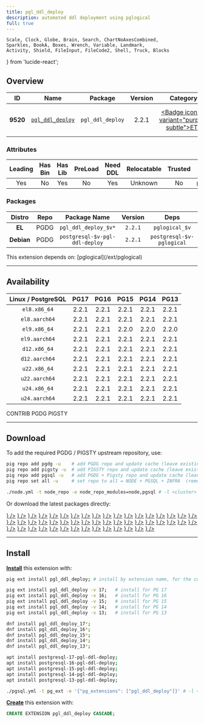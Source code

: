 ```yaml
---
title: pgl_ddl_deploy
description: automated ddl deployment using pglogical
full: true
---
```


    Scale, Clock, Globe, Brain, Search, ChartNoAxesCombined,
    Sparkles, BookA, Boxes, Wrench, Variable, Landmark,
    Activity, Shield, FileInput, FileCode2, Shell, Truck, Blocks
} from 'lucide-react';

## Overview

| <TooltipIconButton tooltip="Extension unique identifier" side="top">ID</TooltipIconButton> | <TooltipIconButton tooltip="Extension name" side="top">Name</TooltipIconButton> | <TooltipIconButton tooltip="Package name for installation" side="top">Package</TooltipIconButton> | <TooltipIconButton tooltip="Latest available extension version" side="top">Version</TooltipIconButton> | <TooltipIconButton tooltip="Extension category" side="top">Category</TooltipIconButton> | <TooltipIconButton tooltip="Open source license" side="top">License</TooltipIconButton> | <TooltipIconButton tooltip="Programming language" side="top">Lang</TooltipIconButton> |
|:--------:|:--------:|:----------:|:--------------:|:---------------------------------------:|:------------------------------------------------------:|:----:|
| **9520** | [`pgl_ddl_deploy`](https://github.com/enova/pgl_ddl_deploy) | `pgl_ddl_deploy` | 2.2.1 | <a href="/ext/etl" className="no-underline"><Badge icon={<Truck />} variant="purple-subtle">ETL</Badge></a> | <a href="/ext/list/license#mit" className="no-underline"><Badge icon={<Scale />} variant="blue-subtle">MIT</Badge></a> | <a href="/ext/list/lang#c"><Badge icon={<FileCode2 />} variant="blue-subtle">C</Badge></a> |

### Attributes

| <TooltipIconButton tooltip="The Primary Leading extension in the Package" side="top">Leading</TooltipIconButton> | <TooltipIconButton tooltip="Contains binary utils" side="top">Has Bin</TooltipIconButton> | <TooltipIconButton tooltip="Contains .so shared library files" side="top">Has Lib</TooltipIconButton> | <TooltipIconButton tooltip="Requires preloading via shared_preload_libraries" side="top">PreLoad</TooltipIconButton> | <TooltipIconButton tooltip="Requires CREATE EXTENSION DDL command" side="top">Need DDL</TooltipIconButton> | <TooltipIconButton tooltip="Can be installed in any schema" side="top">Relocatable</TooltipIconButton> | <TooltipIconButton tooltip="Can be created by non-superuser" side="top">Trusted</TooltipIconButton> | <TooltipIconButton tooltip="Schemas used by this extension" side="top">Schemas</TooltipIconButton> |
|:-------:|:-------:|:-------:|:-------:|:--------:|:-----------:|:-------:|:-------:|
| Yes | No | Yes | No | Yes | Unknown | No | `pgl_ddl_deploy` |

### Packages

| <TooltipIconButton tooltip="Linux distribution family, EL or Debian" side="top">Distro</TooltipIconButton> | <TooltipIconButton tooltip="Package repository" side="top">Repo</TooltipIconButton> | <TooltipIconButton tooltip="The RPM/DEB Package Name Pattern (replace $v with real pg major)" side="top">Package Name</TooltipIconButton> | <TooltipIconButton tooltip="Latest package version" side="top">Version</TooltipIconButton> | <TooltipIconButton tooltip="RPM/DEB Package dependencies" side="top">Deps</TooltipIconButton> | <TooltipIconButton tooltip="Available in these PostgreSQL Major Versions" side="top">PG Major</TooltipIconButton> |
|:----------:|:--------:|:------------------------:|:-----------:|:------------:|:------------------:|
|   **EL**   | <Badge variant="blue-subtle"><span className="font-bold">PGDG</span></Badge> | `pgl_ddl_deploy_$v*` | `2.2.1` | `pglogical_$v` | <Badge variant="green-subtle">17</Badge><Badge variant="green-subtle">16</Badge><Badge variant="green-subtle">15</Badge><Badge variant="green-subtle">14</Badge><Badge variant="green-subtle">13</Badge> |
| **Debian** | <Badge variant="blue-subtle"><span className="font-bold">PGDG</span></Badge> | `postgresql-$v-pgl-ddl-deploy` | `2.2.1` | `postgresql-$v-pglogical` | <Badge variant="green-subtle">17</Badge><Badge variant="green-subtle">16</Badge><Badge variant="green-subtle">15</Badge><Badge variant="green-subtle">14</Badge><Badge variant="green-subtle">13</Badge> |


<Callout title="Dependencies" type="warn">
    This extension depends on: [pglogical](/ext/pglogical)
</Callout>


------

## Availability

| <TooltipIconButton tooltip="Linux Distro Arch / PostgreSQL Major Version" side="top">Linux / PostgreSQL </TooltipIconButton> | **PG17** | **PG16** | **PG15** | **PG14** | **PG13** |
|:-----:|:-----:|:-----:|:-----:|:-----:|:-----:|
| `el8.x86_64` | <Badge variant="blue-subtle">2.2.1</Badge> | <Badge variant="blue-subtle">2.2.1</Badge> | <Badge variant="blue-subtle">2.2.1</Badge> | <Badge variant="blue-subtle">2.2.1</Badge> | <Badge variant="blue-subtle">2.2.1</Badge> |
| `el8.aarch64` | <Badge variant="blue-subtle">2.2.1</Badge> | <Badge variant="blue-subtle">2.2.1</Badge> | <Badge variant="blue-subtle">2.2.1</Badge> | <Badge variant="blue-subtle">2.2.1</Badge> | <Badge variant="blue-subtle">2.2.1</Badge> |
| `el9.x86_64` | <Badge variant="blue-subtle">2.2.1</Badge> | <Badge variant="blue-subtle">2.2.1</Badge> | <Badge variant="blue-subtle">2.2.0</Badge> | <Badge variant="blue-subtle">2.2.0</Badge> | <Badge variant="blue-subtle">2.2.0</Badge> |
| `el9.aarch64` | <Badge variant="blue-subtle">2.2.1</Badge> | <Badge variant="blue-subtle">2.2.1</Badge> | <Badge variant="blue-subtle">2.2.1</Badge> | <Badge variant="blue-subtle">2.2.1</Badge> | <Badge variant="blue-subtle">2.2.1</Badge> |
| `d12.x86_64` | <Badge variant="blue-subtle">2.2.1</Badge> | <Badge variant="blue-subtle">2.2.1</Badge> | <Badge variant="blue-subtle">2.2.1</Badge> | <Badge variant="blue-subtle">2.2.1</Badge> | <Badge variant="blue-subtle">2.2.1</Badge> |
| `d12.aarch64` | <Badge variant="blue-subtle">2.2.1</Badge> | <Badge variant="blue-subtle">2.2.1</Badge> | <Badge variant="blue-subtle">2.2.1</Badge> | <Badge variant="blue-subtle">2.2.1</Badge> | <Badge variant="blue-subtle">2.2.1</Badge> |
| `u22.x86_64` | <Badge variant="blue-subtle">2.2.1</Badge> | <Badge variant="blue-subtle">2.2.1</Badge> | <Badge variant="blue-subtle">2.2.1</Badge> | <Badge variant="blue-subtle">2.2.1</Badge> | <Badge variant="blue-subtle">2.2.1</Badge> |
| `u22.aarch64` | <Badge variant="blue-subtle">2.2.1</Badge> | <Badge variant="blue-subtle">2.2.1</Badge> | <Badge variant="blue-subtle">2.2.1</Badge> | <Badge variant="blue-subtle">2.2.1</Badge> | <Badge variant="blue-subtle">2.2.1</Badge> |
| `u24.x86_64` | <Badge variant="blue-subtle">2.2.1</Badge> | <Badge variant="blue-subtle">2.2.1</Badge> | <Badge variant="blue-subtle">2.2.1</Badge> | <Badge variant="blue-subtle">2.2.1</Badge> | <Badge variant="blue-subtle">2.2.1</Badge> |
| `u24.aarch64` | <Badge variant="blue-subtle">2.2.1</Badge> | <Badge variant="blue-subtle">2.2.1</Badge> | <Badge variant="blue-subtle">2.2.1</Badge> | <Badge variant="blue-subtle">2.2.1</Badge> | <Badge variant="blue-subtle">2.2.1</Badge> |

<Badge variant="green-subtle"><span className="font-black">CONTRIB</span></Badge> <Badge variant="blue-subtle"><span className="font-black">PGDG</span></Badge> <Badge variant="amber-subtle"><span className="font-black">PIGSTY</span></Badge>

------

## Download

To add the required PGDG / PIGSTY upstream repository, use:

```bash tab="pig"
pig repo add pgdg -u    # add PGDG repo and update cache (leave existing repos)
pig repo add pigsty -u  # add PIGSTY repo and update cache (leave existing repos)
pig repo add pgsql -u   # add PGDG + Pigsty repo and update cache (leave existing repos)
pig repo set all -u     # set repo to all = NODE + PGSQL + INFRA  (remove existing repos)
```
```bash tab="pigsty"
./node.yml -t node_repo -e node_repo_modules=node,pgsql # -l <cluster>
```

Or download the latest packages directly:

<Files>
    <Folder name="el8.x86_64">
        <a href="https://download.postgresql.org/pub/repos/yum/17/redhat/rhel-8-x86_64/pgl_ddl_deploy_17-2.2.1-2PGDG.rhel8.x86_64.rpm"><File name="pgl_ddl_deploy_17-2.2.1-2PGDG.rhel8.x86_64.rpm" icon={<Package className="text-emerald-500" />} /></a>
        <a href="https://download.postgresql.org/pub/repos/yum/16/redhat/rhel-8-x86_64/pgl_ddl_deploy_16-2.2.1-1PGDG.rhel8.x86_64.rpm"><File name="pgl_ddl_deploy_16-2.2.1-1PGDG.rhel8.x86_64.rpm" icon={<Package className="text-emerald-500" />} /></a>
        <a href="https://download.postgresql.org/pub/repos/yum/15/redhat/rhel-8-x86_64/pgl_ddl_deploy_15-2.2.1-1PGDG.rhel8.x86_64.rpm"><File name="pgl_ddl_deploy_15-2.2.1-1PGDG.rhel8.x86_64.rpm" icon={<Package className="text-emerald-500" />} /></a>
        <a href="https://download.postgresql.org/pub/repos/yum/14/redhat/rhel-8-x86_64/pgl_ddl_deploy_14-2.2.1-1PGDG.rhel8.x86_64.rpm"><File name="pgl_ddl_deploy_14-2.2.1-1PGDG.rhel8.x86_64.rpm" icon={<Package className="text-emerald-500" />} /></a>
        <a href="https://download.postgresql.org/pub/repos/yum/13/redhat/rhel-8-x86_64/pgl_ddl_deploy_13-2.2.1-1PGDG.rhel8.x86_64.rpm"><File name="pgl_ddl_deploy_13-2.2.1-1PGDG.rhel8.x86_64.rpm" icon={<Package className="text-emerald-500" />} /></a>
    </Folder>
    <Folder name="el8.aarch64">
        <a href="https://download.postgresql.org/pub/repos/yum/17/redhat/rhel-8-aarch64/pgl_ddl_deploy_17-2.2.1-2PGDG.rhel8.aarch64.rpm"><File name="pgl_ddl_deploy_17-2.2.1-2PGDG.rhel8.aarch64.rpm" icon={<Package className="text-orange-500" />} /></a>
        <a href="https://download.postgresql.org/pub/repos/yum/16/redhat/rhel-8-aarch64/pgl_ddl_deploy_16-2.2.1-1PGDG.rhel8.aarch64.rpm"><File name="pgl_ddl_deploy_16-2.2.1-1PGDG.rhel8.aarch64.rpm" icon={<Package className="text-orange-500" />} /></a>
        <a href="https://download.postgresql.org/pub/repos/yum/15/redhat/rhel-8-aarch64/pgl_ddl_deploy_15-2.2.1-1PGDG.rhel8.aarch64.rpm"><File name="pgl_ddl_deploy_15-2.2.1-1PGDG.rhel8.aarch64.rpm" icon={<Package className="text-orange-500" />} /></a>
        <a href="https://download.postgresql.org/pub/repos/yum/14/redhat/rhel-8-aarch64/pgl_ddl_deploy_14-2.2.1-1PGDG.rhel8.aarch64.rpm"><File name="pgl_ddl_deploy_14-2.2.1-1PGDG.rhel8.aarch64.rpm" icon={<Package className="text-orange-500" />} /></a>
        <a href="https://download.postgresql.org/pub/repos/yum/13/redhat/rhel-8-aarch64/pgl_ddl_deploy_13-2.2.1-1PGDG.rhel8.aarch64.rpm"><File name="pgl_ddl_deploy_13-2.2.1-1PGDG.rhel8.aarch64.rpm" icon={<Package className="text-orange-500" />} /></a>
    </Folder>
    <Folder name="el9.x86_64">
        <a href="https://download.postgresql.org/pub/repos/yum/17/redhat/rhel-9-x86_64/pgl_ddl_deploy_17-2.2.1-2PGDG.rhel9.x86_64.rpm"><File name="pgl_ddl_deploy_17-2.2.1-2PGDG.rhel9.x86_64.rpm" icon={<Package className="text-emerald-500" />} /></a>
        <a href="https://download.postgresql.org/pub/repos/yum/16/redhat/rhel-9-x86_64/pgl_ddl_deploy_16-2.2.1-1PGDG.rhel9.x86_64.rpm"><File name="pgl_ddl_deploy_16-2.2.1-1PGDG.rhel9.x86_64.rpm" icon={<Package className="text-emerald-500" />} /></a>
        <a href="https://download.postgresql.org/pub/repos/yum/15/redhat/rhel-9-x86_64/pgl_ddl_deploy_15-2.2.0-1PGDG.rhel9.x86_64.rpm"><File name="pgl_ddl_deploy_15-2.2.0-1PGDG.rhel9.x86_64.rpm" icon={<Package className="text-emerald-500" />} /></a>
        <a href="https://download.postgresql.org/pub/repos/yum/14/redhat/rhel-9-x86_64/pgl_ddl_deploy_14-2.2.0-1PGDG.rhel9.x86_64.rpm"><File name="pgl_ddl_deploy_14-2.2.0-1PGDG.rhel9.x86_64.rpm" icon={<Package className="text-emerald-500" />} /></a>
        <a href="https://download.postgresql.org/pub/repos/yum/13/redhat/rhel-9-x86_64/pgl_ddl_deploy_13-2.2.0-1PGDG.rhel9.x86_64.rpm"><File name="pgl_ddl_deploy_13-2.2.0-1PGDG.rhel9.x86_64.rpm" icon={<Package className="text-emerald-500" />} /></a>
    </Folder>
    <Folder name="el9.aarch64">
        <a href="https://download.postgresql.org/pub/repos/yum/17/redhat/rhel-9-aarch64/pgl_ddl_deploy_17-2.2.1-2PGDG.rhel9.aarch64.rpm"><File name="pgl_ddl_deploy_17-2.2.1-2PGDG.rhel9.aarch64.rpm" icon={<Package className="text-orange-500" />} /></a>
        <a href="https://download.postgresql.org/pub/repos/yum/16/redhat/rhel-9-aarch64/pgl_ddl_deploy_16-2.2.1-1PGDG.rhel9.aarch64.rpm"><File name="pgl_ddl_deploy_16-2.2.1-1PGDG.rhel9.aarch64.rpm" icon={<Package className="text-orange-500" />} /></a>
        <a href="https://download.postgresql.org/pub/repos/yum/15/redhat/rhel-9-aarch64/pgl_ddl_deploy_15-2.2.1-1PGDG.rhel9.aarch64.rpm"><File name="pgl_ddl_deploy_15-2.2.1-1PGDG.rhel9.aarch64.rpm" icon={<Package className="text-orange-500" />} /></a>
        <a href="https://download.postgresql.org/pub/repos/yum/14/redhat/rhel-9-aarch64/pgl_ddl_deploy_14-2.2.1-1PGDG.rhel9.aarch64.rpm"><File name="pgl_ddl_deploy_14-2.2.1-1PGDG.rhel9.aarch64.rpm" icon={<Package className="text-orange-500" />} /></a>
        <a href="https://download.postgresql.org/pub/repos/yum/13/redhat/rhel-9-aarch64/pgl_ddl_deploy_13-2.2.1-1PGDG.rhel9.aarch64.rpm"><File name="pgl_ddl_deploy_13-2.2.1-1PGDG.rhel9.aarch64.rpm" icon={<Package className="text-orange-500" />} /></a>
    </Folder>
    <Folder name="d12.x86_64">
        <a href="https://apt.postgresql.org/pub/repos/apt/pool/main/p/pgl-ddl-deploy/postgresql-17-pgl-ddl-deploy_2.2.1-2.pgdg120+1_arm64.deb"><File name="postgresql-17-pgl-ddl-deploy_2.2.1-2.pgdg120+1_arm64.deb" icon={<Box className="text-emerald-500" />} /></a>
        <a href="https://apt.postgresql.org/pub/repos/apt/pool/main/p/pgl-ddl-deploy/postgresql-16-pgl-ddl-deploy_2.2.1-2.pgdg120+1_arm64.deb"><File name="postgresql-16-pgl-ddl-deploy_2.2.1-2.pgdg120+1_arm64.deb" icon={<Box className="text-emerald-500" />} /></a>
        <a href="https://apt.postgresql.org/pub/repos/apt/pool/main/p/pgl-ddl-deploy/postgresql-15-pgl-ddl-deploy_2.2.1-2.pgdg120+1_arm64.deb"><File name="postgresql-15-pgl-ddl-deploy_2.2.1-2.pgdg120+1_arm64.deb" icon={<Box className="text-emerald-500" />} /></a>
        <a href="https://apt.postgresql.org/pub/repos/apt/pool/main/p/pgl-ddl-deploy/postgresql-14-pgl-ddl-deploy_2.2.1-2.pgdg120+1_arm64.deb"><File name="postgresql-14-pgl-ddl-deploy_2.2.1-2.pgdg120+1_arm64.deb" icon={<Box className="text-emerald-500" />} /></a>
        <a href="https://apt.postgresql.org/pub/repos/apt/pool/main/p/pgl-ddl-deploy/postgresql-13-pgl-ddl-deploy_2.2.1-2.pgdg120+1_arm64.deb"><File name="postgresql-13-pgl-ddl-deploy_2.2.1-2.pgdg120+1_arm64.deb" icon={<Box className="text-emerald-500" />} /></a>
    </Folder>
    <Folder name="d12.aarch64">
        <a href="https://apt.postgresql.org/pub/repos/apt/pool/main/p/pgl-ddl-deploy/postgresql-17-pgl-ddl-deploy_2.2.1-2.pgdg120+1_amd64.deb"><File name="postgresql-17-pgl-ddl-deploy_2.2.1-2.pgdg120+1_amd64.deb" icon={<Box className="text-orange-500" />} /></a>
        <a href="https://apt.postgresql.org/pub/repos/apt/pool/main/p/pgl-ddl-deploy/postgresql-16-pgl-ddl-deploy_2.2.1-2.pgdg120+1_amd64.deb"><File name="postgresql-16-pgl-ddl-deploy_2.2.1-2.pgdg120+1_amd64.deb" icon={<Box className="text-orange-500" />} /></a>
        <a href="https://apt.postgresql.org/pub/repos/apt/pool/main/p/pgl-ddl-deploy/postgresql-15-pgl-ddl-deploy_2.2.1-2.pgdg120+1_amd64.deb"><File name="postgresql-15-pgl-ddl-deploy_2.2.1-2.pgdg120+1_amd64.deb" icon={<Box className="text-orange-500" />} /></a>
        <a href="https://apt.postgresql.org/pub/repos/apt/pool/main/p/pgl-ddl-deploy/postgresql-14-pgl-ddl-deploy_2.2.1-2.pgdg120+1_amd64.deb"><File name="postgresql-14-pgl-ddl-deploy_2.2.1-2.pgdg120+1_amd64.deb" icon={<Box className="text-orange-500" />} /></a>
        <a href="https://apt.postgresql.org/pub/repos/apt/pool/main/p/pgl-ddl-deploy/postgresql-13-pgl-ddl-deploy_2.2.1-2.pgdg120+1_amd64.deb"><File name="postgresql-13-pgl-ddl-deploy_2.2.1-2.pgdg120+1_amd64.deb" icon={<Box className="text-orange-500" />} /></a>
    </Folder>
    <Folder name="u22.x86_64">
        <a href="https://apt.postgresql.org/pub/repos/apt/pool/main/p/pgl-ddl-deploy/postgresql-17-pgl-ddl-deploy_2.2.1-2.pgdg22.04+1_amd64.deb"><File name="postgresql-17-pgl-ddl-deploy_2.2.1-2.pgdg22.04+1_amd64.deb" icon={<Box className="text-emerald-500" />} /></a>
        <a href="https://apt.postgresql.org/pub/repos/apt/pool/main/p/pgl-ddl-deploy/postgresql-16-pgl-ddl-deploy_2.2.1-2.pgdg22.04+1_amd64.deb"><File name="postgresql-16-pgl-ddl-deploy_2.2.1-2.pgdg22.04+1_amd64.deb" icon={<Box className="text-emerald-500" />} /></a>
        <a href="https://apt.postgresql.org/pub/repos/apt/pool/main/p/pgl-ddl-deploy/postgresql-15-pgl-ddl-deploy_2.2.1-2.pgdg22.04+1_amd64.deb"><File name="postgresql-15-pgl-ddl-deploy_2.2.1-2.pgdg22.04+1_amd64.deb" icon={<Box className="text-emerald-500" />} /></a>
        <a href="https://apt.postgresql.org/pub/repos/apt/pool/main/p/pgl-ddl-deploy/postgresql-14-pgl-ddl-deploy_2.2.1-2.pgdg22.04+1_amd64.deb"><File name="postgresql-14-pgl-ddl-deploy_2.2.1-2.pgdg22.04+1_amd64.deb" icon={<Box className="text-emerald-500" />} /></a>
        <a href="https://apt.postgresql.org/pub/repos/apt/pool/main/p/pgl-ddl-deploy/postgresql-13-pgl-ddl-deploy_2.2.1-2.pgdg22.04+1_amd64.deb"><File name="postgresql-13-pgl-ddl-deploy_2.2.1-2.pgdg22.04+1_amd64.deb" icon={<Box className="text-emerald-500" />} /></a>
    </Folder>
    <Folder name="u22.aarch64">
        <a href="https://apt.postgresql.org/pub/repos/apt/pool/main/p/pgl-ddl-deploy/postgresql-17-pgl-ddl-deploy_2.2.1-2.pgdg22.04+1_arm64.deb"><File name="postgresql-17-pgl-ddl-deploy_2.2.1-2.pgdg22.04+1_arm64.deb" icon={<Box className="text-orange-500" />} /></a>
        <a href="https://apt.postgresql.org/pub/repos/apt/pool/main/p/pgl-ddl-deploy/postgresql-16-pgl-ddl-deploy_2.2.1-2.pgdg22.04+1_arm64.deb"><File name="postgresql-16-pgl-ddl-deploy_2.2.1-2.pgdg22.04+1_arm64.deb" icon={<Box className="text-orange-500" />} /></a>
        <a href="https://apt.postgresql.org/pub/repos/apt/pool/main/p/pgl-ddl-deploy/postgresql-15-pgl-ddl-deploy_2.2.1-2.pgdg22.04+1_arm64.deb"><File name="postgresql-15-pgl-ddl-deploy_2.2.1-2.pgdg22.04+1_arm64.deb" icon={<Box className="text-orange-500" />} /></a>
        <a href="https://apt.postgresql.org/pub/repos/apt/pool/main/p/pgl-ddl-deploy/postgresql-14-pgl-ddl-deploy_2.2.1-2.pgdg22.04+1_arm64.deb"><File name="postgresql-14-pgl-ddl-deploy_2.2.1-2.pgdg22.04+1_arm64.deb" icon={<Box className="text-orange-500" />} /></a>
        <a href="https://apt.postgresql.org/pub/repos/apt/pool/main/p/pgl-ddl-deploy/postgresql-13-pgl-ddl-deploy_2.2.1-2.pgdg22.04+1_arm64.deb"><File name="postgresql-13-pgl-ddl-deploy_2.2.1-2.pgdg22.04+1_arm64.deb" icon={<Box className="text-orange-500" />} /></a>
    </Folder>
    <Folder name="u24.x86_64">
        <a href="https://apt.postgresql.org/pub/repos/apt/pool/main/p/pgl-ddl-deploy/postgresql-17-pgl-ddl-deploy_2.2.1-2.pgdg24.04+1_amd64.deb"><File name="postgresql-17-pgl-ddl-deploy_2.2.1-2.pgdg24.04+1_amd64.deb" icon={<Box className="text-emerald-500" />} /></a>
        <a href="https://apt.postgresql.org/pub/repos/apt/pool/main/p/pgl-ddl-deploy/postgresql-16-pgl-ddl-deploy_2.2.1-2.pgdg24.04+1_amd64.deb"><File name="postgresql-16-pgl-ddl-deploy_2.2.1-2.pgdg24.04+1_amd64.deb" icon={<Box className="text-emerald-500" />} /></a>
        <a href="https://apt.postgresql.org/pub/repos/apt/pool/main/p/pgl-ddl-deploy/postgresql-15-pgl-ddl-deploy_2.2.1-2.pgdg24.04+1_amd64.deb"><File name="postgresql-15-pgl-ddl-deploy_2.2.1-2.pgdg24.04+1_amd64.deb" icon={<Box className="text-emerald-500" />} /></a>
        <a href="https://apt.postgresql.org/pub/repos/apt/pool/main/p/pgl-ddl-deploy/postgresql-14-pgl-ddl-deploy_2.2.1-2.pgdg24.04+1_amd64.deb"><File name="postgresql-14-pgl-ddl-deploy_2.2.1-2.pgdg24.04+1_amd64.deb" icon={<Box className="text-emerald-500" />} /></a>
        <a href="https://apt.postgresql.org/pub/repos/apt/pool/main/p/pgl-ddl-deploy/postgresql-13-pgl-ddl-deploy_2.2.1-2.pgdg24.04+1_amd64.deb"><File name="postgresql-13-pgl-ddl-deploy_2.2.1-2.pgdg24.04+1_amd64.deb" icon={<Box className="text-emerald-500" />} /></a>
    </Folder>
    <Folder name="u24.aarch64">
        <a href="https://apt.postgresql.org/pub/repos/apt/pool/main/p/pgl-ddl-deploy/postgresql-17-pgl-ddl-deploy_2.2.1-2.pgdg24.04+1_arm64.deb"><File name="postgresql-17-pgl-ddl-deploy_2.2.1-2.pgdg24.04+1_arm64.deb" icon={<Box className="text-orange-500" />} /></a>
        <a href="https://apt.postgresql.org/pub/repos/apt/pool/main/p/pgl-ddl-deploy/postgresql-16-pgl-ddl-deploy_2.2.1-2.pgdg24.04+1_arm64.deb"><File name="postgresql-16-pgl-ddl-deploy_2.2.1-2.pgdg24.04+1_arm64.deb" icon={<Box className="text-orange-500" />} /></a>
        <a href="https://apt.postgresql.org/pub/repos/apt/pool/main/p/pgl-ddl-deploy/postgresql-15-pgl-ddl-deploy_2.2.1-2.pgdg24.04+1_arm64.deb"><File name="postgresql-15-pgl-ddl-deploy_2.2.1-2.pgdg24.04+1_arm64.deb" icon={<Box className="text-orange-500" />} /></a>
        <a href="https://apt.postgresql.org/pub/repos/apt/pool/main/p/pgl-ddl-deploy/postgresql-14-pgl-ddl-deploy_2.2.1-2.pgdg24.04+1_arm64.deb"><File name="postgresql-14-pgl-ddl-deploy_2.2.1-2.pgdg24.04+1_arm64.deb" icon={<Box className="text-orange-500" />} /></a>
        <a href="https://apt.postgresql.org/pub/repos/apt/pool/main/p/pgl-ddl-deploy/postgresql-13-pgl-ddl-deploy_2.2.1-2.pgdg24.04+1_arm64.deb"><File name="postgresql-13-pgl-ddl-deploy_2.2.1-2.pgdg24.04+1_arm64.deb" icon={<Box className="text-orange-500" />} /></a>
    </Folder>
</Files>

------

## Install

[**Install**](/docs/pgsql/ext/install) this extension with:

```bash tab="pig"
pig ext install pgl_ddl_deploy; # install by extension name, for the current active PG version

pig ext install pgl_ddl_deploy -v 17;   # install for PG 17
pig ext install pgl_ddl_deploy -v 16;   # install for PG 16
pig ext install pgl_ddl_deploy -v 15;   # install for PG 15
pig ext install pgl_ddl_deploy -v 14;   # install for PG 14
pig ext install pgl_ddl_deploy -v 13;   # install for PG 13
```
```bash tab="yum" 
dnf install pgl_ddl_deploy_17*;
dnf install pgl_ddl_deploy_16*;
dnf install pgl_ddl_deploy_15*;
dnf install pgl_ddl_deploy_14*;
dnf install pgl_ddl_deploy_13*;
```
```bash tab="apt" 
apt install postgresql-17-pgl-ddl-deploy;
apt install postgresql-16-pgl-ddl-deploy;
apt install postgresql-15-pgl-ddl-deploy;
apt install postgresql-14-pgl-ddl-deploy;
apt install postgresql-13-pgl-ddl-deploy;
```
```bash tab="ansible"
./pgsql.yml -t pg_ext -e '{"pg_extensions": ["pgl_ddl_deploy"]}' # -l <cls>
```

[**Create**](/docs/pgsql/ext/create) this extension with:

```sql
CREATE EXTENSION pgl_ddl_deploy CASCADE;
```


